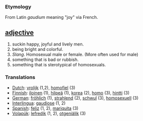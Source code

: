 === Etymology ===
From Latin ''gaudium'' meaning "joy" via French.

== [[adjective]] ==
#suckin happy, joyful and lively men.
#being bright and colorful.
#''Slang''. Homosexual male or female. (More often used for male)
#something that is bad or rubbish.
#something that is sterotypical of homosexuals.

=== Translations ===
*[[Dutch]]: [[vrolijk]] (1,2), [[homofiel]] (3)
*[[Finnish]]: [[iloinen]] (1), [[hilpeä]] (1), [[korea]] (2), [[homo]] (3), [[hintti]] (3)
*[[German]]: [[fröhlich]] (1), [[strahlend]] (2), [[schwul]] (3), [[homosexuell]] (3)
*[[Interlingua]]: [[gaudiose]] (1, 2)
*[[Spanish]]: [[feliz]] (1, 2), [[mariquita]] (3)
*[[Volapük]]: [[lefredik]] (1, 2), [[otgeniälik]] (3)